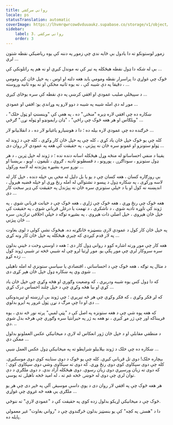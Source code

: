 ```yaml
---
title: رواني سرکشي
locale: ps
statusTranslation: automatic
coverImage: https://lhvmrqwrcowdvduuaukz.supabase.co/storage/v1/object/public/strapi-uploads/small_cover-tratado-de-psicologia-revolucionaria.webp-5e15e1cec4e0ebebcde5d7fc7565d8fd.webp
sidebar:
    label: 3. رواني سرکشي
    order: 3
---
```

زموږ لوستونکو ته دا یادول بې ځایه ندي چې زموږ په دننه کې یوه ریاضیکي نقطه شتون لري ...

 بې له شکه دا ډول نقطه هیڅکله په تیر کې نه موندل کیږي او نه هم په راتلونکي کې ...

څوک چې غواړي دا پراسرار نقطه ومومي باید هغه دلته او اوس ، په خپل ځان کې ومومي ، دقیقا په دې شیبه کې ، نه یوه ثانیه مخکې او نه یوه ثانیه وروسته ...

د سپېڅلې صلیب عمودي او افقي کرښې په دې نقطه کې سره یوځای کیږي ...

موږ له دې امله شیبه په شیبه د دوو لارو په وړاندې یو: افقي او عمودي ...

ښکاره ده چې افقي لاره ډېره "منځنۍ" ده ، په هغې کې "وینسنټ او ټول خلک" ، "ویلګاس او هر هغه څوک چې راځي" ، "ډان رایمونډو او ټوله نړۍ" ګرځي ...

څرګنده ده چې عمودي لاره بېله ده ؛ دا د هوښیارو یاغیانو لار ده ، د انقلابيانو لار ...

کله چې یو څوک خپل ځان یاد کړي ، کله چې په خپل ځان کار وکړي ، کله چې د ژوند له ټولو ستونزو او غمونو سره ځان نه پېژني ، په حقیقت کې هغه په عمودي لار روان دی ...

یقینا د منفي احساساتو له منځه وړل هیڅکله اسانه دنده نده ؛ د ژوند له خپل ټرین ، د هر ډول ستونزو ، سوداګرۍ ، پورونو ، د قسطونو تادیه ، ګروي ، تلیفون ، اوبو ، برېښنا او نورو سره بشپړه پېژندنه له لاسه ورکول ...

بې روزګاره کسان ، هغه کسان چې د یو یا بل دلیل له مخې یې خپله دنده ، خپل کار له لاسه ورکړی ، په ښکاره ډول د پیسو د نشتوالي له امله رنځ وړي او خپله قضیه هېرول ، اندېښنه نه کول او یا د خپلې ستونزې سره ځان نه پېژندل په حقیقت کې ډېر سخت کار دی ...

هغه څوک چې رنځ وړي ، هغه څوک چې ژاړي ، هغه څوک چې د خیانت قرباني شوي ، په ژوند کې ناوړه تادیه شوي ، د ناشکري ، د تهمت یا درغلۍ قرباني شوي ، په حقیقت کې خپل ځان هېروي ، خپل اصلي ذات هېروي ، په بشپړه توګه د خپلې اخلاقي تراژیدۍ سره ځان پېژني ...

په خپل ځان کار کول د عمودي لارې بنسټیزه ځانګړنه ده. هیڅوک نشي کولی د لوی بغاوت په لار قدم کېږدي که چیرې هیڅکله په خپل ځان کار ونه کړي ...

هغه کار چې موږ ورته اشاره کوو د رواني ډول کار دی ؛ هغه د اوسني وخت د ځینې بدلون سره سروکار لري چې موږ پکې یو. موږ اړتیا لرو چې له شیبې څخه تر شیبې ژوند کول زده کړو ...

د مثال په توګه ، هغه څوک چې د احساساتي ، اقتصادي یا سیاسي ستونزې له امله ناهیلی شوی وي په ښکاره ډول خپل ځان هېر کړی دی ...

که دا ډول کس یوه شیبه ودریږي ، که وضعیت وګوري او هڅه وکړي چې خپل ځان یاد کړي او بیا هڅه وکړي چې د خپل چلند احساس درک کړي ...

که لږ فکر وکړي ، که فکر وکړي چې هر څه تېرېږي ؛ چې ژوند بې ارزښته او تېرېدونکی دی او دا چې مرګ د نړۍ ټول غرور په ایرو بدلوي ...

که هغه پوه شي چې د هغه ستونزه په اصل کې د "پټې لمبې" پرته نور څه ندي ، یوه فریبناکه اور چې ژر مړ کیږي ، نو هغه به ژر په حیرانتیا سره وګوري چې هرڅه بدل شوي دي. ..

د منطقي مقابلې او د خپل ځان ژور انعکاس له لارې د میخانیکي عکس العملونو بدلول ممکن دي ...

ښکاره ده چې خلک د ژوند بیلابیلو شرایطو ته په میخانیکي ډول عکس العمل ښیې ...

بېچاره خلک! دوی تل قرباني کیږي. کله چې یو څوک د دوی ستاینه کوي دوی موسکیږي. کله چې دوی سپکاوی کوي دوی رنځ وړي. که دوی ته سپکاوی وشي دوی سپکاوی کوي ؛ که دوی ته زیان ورسېږي دوی زیان رسوي. دوی هیڅکله آزاد ندي. د دوی ملګري د دې توان لري چې دوی له خوښۍ څخه غم ته ، له امید څخه ناهیلۍ ته یوسي.

هر هغه څوک چې په افقي لار روان دی د یوې داسې موسیقۍ آلې په څېر دی چې هر یو ملګری یې هغه څه غږوي چې غواړي ...

څوک چې د میخانیکي اړیکو بدلول زده کوي په حقیقت کې د "عمودي لارې" ته ننوځي.

دا د "هستۍ په کچه" کې یو بنسټیز بدلون څرګندوي چې د "رواني بغاوت" غیر معمولي پایله ده.

